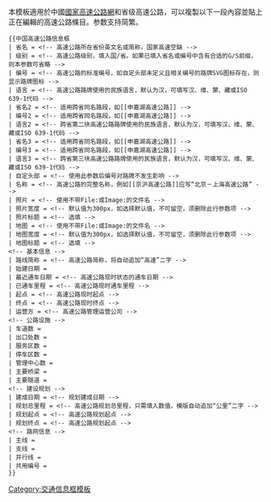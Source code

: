 <includeonly><!-- 在這裡加入模板的保護標識 --></includeonly><noinclude>{{template doc page viewed directly}}</noinclude>
本模板適用於中國[[國家高速公路網]]和省级高速公路，可以複製以下一段內容並貼上正在編輯的高速公路條目。参数支持简繁。

<pre>{{中国高速公路信息框
| 省名 = <!-- 高速公路所在省份英文名或简称，国家高速空缺 -->
| 级别 = <!-- 高速公路级别，填入国/省。如果已填入省名或编号中含有合适的G/S前缀，则本参数可省略 -->
| 编号 = <!-- 高速公路的标准编号，如自定头部未定义且相关编号的路牌SVG图标存在，则显示路牌图标 -->
| 语言 = <!-- 高速公路路牌使用的民族语言，默认为汉，可填写汉、维、蒙、藏或ISO 639-1代码 -->
| 省名2 = <!-- 适用跨省同名路段，如[[申嘉湖高速公路]] -->
| 编号2 = <!-- 适用跨省同名路段，如[[申嘉湖高速公路]] -->
| 语言2 = <!-- 跨省第二块高速公路路牌使用的民族语言，默认为汉，可填写汉、维、蒙、藏或ISO 639-1代码 -->
| 省名3 = <!-- 适用跨省同名路段，如[[申嘉湖高速公路]] -->
| 编号3 = <!-- 适用跨省同名路段，如[[申嘉湖高速公路]] -->
| 语言3 = <!-- 跨省第三块高速公路路牌使用的民族语言，默认为汉，可填写汉、维、蒙、藏或ISO 639-1代码 -->
| 自定头部 = <!-- 使用此参数后编号对路牌不发生影响 -->
| 名称 = <!-- 高速公路的完整名称，例如[[京沪高速公路]]应写“北京－上海高速公路” -->
| 照片 = <!-- 使用不带File:或Image:的文件名 -->
| 照片宽度 = <!-- 默认值为300px，如选择默认值，不可留空，须删除此行参数项 -->
| 照片标题 = <!-- 选填 -->
| 地图 = <!-- 使用不带File:或Image:的文件名 -->
| 地图宽度 = <!-- 默认值为300px，如选择默认值，不可留空，须删除此行参数项 -->
| 地图标题 = <!-- 选填 -->
<!-- 基本信息 -->
| 路线简称 = <!-- 高速公路简称，将自动追加“高速”二字 -->
| 始建日期 = 
| 最近通车日期 = <!-- 高速公路现时状态的通车日期 -->
| 已通车里程 = <!-- 高速公路现时通车里程 -->
| 起点 = <!-- 高速公路现时起点 -->
| 终点 = <!-- 高速公路现时终点 -->
| 运营方 = <!-- 高速公路管理运营公司 -->
<!-- 公路设施 -->
| 车道数 = 
| 出口处数 = 
| 服务区数 = 
| 停车区数 = 
| 管理中心数 = 
| 主要桥梁 = 
| 主要隧道 = 
<!-- 建设规划 -->
| 建成日期 = <!-- 规划建成日期 -->
| 规划总里程 = <!-- 高速公路规划总里程，只需填入数值，模版自动追加“公里”二字 -->
| 规划起点 = <!-- 高速公路规划起点 -->
| 规划终点 = <!-- 高速公路规划起点 -->
<!-- 路网信息 -->
| 主线 = 
| 支线 = 
| 并行线 = 
| 共用编号 = 
}}</pre>

<includeonly>
<!-- 本行下加入模板的分類 -->
[[Category:交通信息框模板]]
<!-- 本行下加入模板的跨語言鏈接 -->

</includeonly>